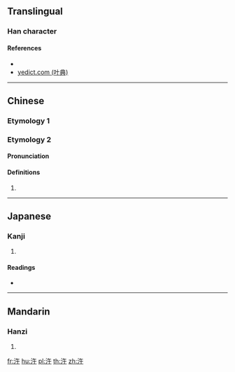 ==Translingual==

===Han character===
{{Han char|rn=85|rad=水|as=04|sn=7|four=38140|canj=EOJ|ids=⿰氵午}}

====References====
* {{Han ref|kx=0609.040|dkj=17175|dj=1002.010|hdz=31566.030|uh=6C7B|ud=27771|bh=CB5C|bd=52060}}
* [http://yedict.com/htm/6C/6C7B.htm yedict.com (叶典)]

----

==Chinese==
{{zh-forms}}

===Etymology 1===
{{zh-see|滸|a}}

===Etymology 2===

====Pronunciation====
{{zh-pron
|m=huǎng
|c=
|mc=y
|oc=y
|cat=pn
}}

====Definitions====
{{zh-hanzi}}

# {{surname|lang=zh}}

----

==Japanese==

===Kanji===
{{ja-kanji|grade=|rs=水04}}

# {{defn|lang=ja|sort=水04}}

====Readings====
* {{ja-readings|on=[[こ]] (ko)|kun=[[ほとり]] (hotori)}}

----

==Mandarin==

===Hanzi===
{{cmn-hanzi|pin=[[hǔ]] ([[hu3]])|wg=hu<sup>3</sup>}}

# {{defn|lang=cmn|sort=水04}}

[[fr:汻]]
[[hu:汻]]
[[pl:汻]]
[[th:汻]]
[[zh:汻]]